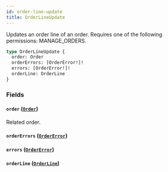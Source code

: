 ```yaml
---
id: order-line-update
title: OrderLineUpdate
---
```


Updates an order line of an order. Requires one of the following permissions: MANAGE_ORDERS.

```graphql
type OrderLineUpdate {
  order: Order
  orderErrors: [OrderError!]!
  errors: [OrderError!]!
  orderLine: OrderLine
}
```

### Fields

#### `order` ([`Order`](../../../developer/api-reference/objects/order))

Related order.

#### `orderErrors` ([`OrderError`](../../../developer/api-reference/objects/order-error))

#### `errors` ([`OrderError`](../../../developer/api-reference/objects/order-error))

#### `orderLine` ([`OrderLine`](../../../developer/api-reference/objects/order-line))
